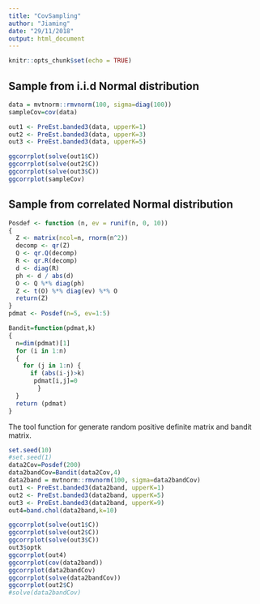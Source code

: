 ```yaml
---
title: "CovSampling"
author: "Jiaming"
date: "29/11/2018"
output: html_document
---
```


```r
knitr::opts_chunk$set(echo = TRUE)
```


## Sample from i.i.d Normal distribution
```r
data = mvtnorm::rmvnorm(100, sigma=diag(100))
sampleCov=cov(data)

out1 <- PreEst.banded3(data, upperK=1)
out2 <- PreEst.banded3(data, upperK=3)
out3 <- PreEst.banded3(data, upperK=5)

ggcorrplot(solve(out1$C))
ggcorrplot(solve(out2$C))
ggcorrplot(solve(out3$C))
ggcorrplot(sampleCov)
```


## Sample from correlated Normal distribution
```r
Posdef <- function (n, ev = runif(n, 0, 10))
{
  Z <- matrix(ncol=n, rnorm(n^2))
  decomp <- qr(Z)
  Q <- qr.Q(decomp)
  R <- qr.R(decomp)
  d <- diag(R)
  ph <- d / abs(d)
  O <- Q %*% diag(ph)
  Z <- t(O) %*% diag(ev) %*% O
  return(Z)
}
pdmat <- Posdef(n=5, ev=1:5)

Bandit=function(pdmat,k)
{
  n=dim(pdmat)[1]
  for (i in 1:n)
  {
    for (j in 1:n) {
      if (abs(i-j)>k)
       pdmat[i,j]=0
        }
  }
  return (pdmat)
}
```
The tool function for generate random positive definite matrix and bandit matrix.

```r
set.seed(10)
#set.seed(1)
data2Cov=Posdef(200)
data2bandCov=Bandit(data2Cov,4)
data2band = mvtnorm::rmvnorm(100, sigma=data2bandCov)
out1 <- PreEst.banded3(data2band, upperK=1)
out2 <- PreEst.banded3(data2band, upperK=5)
out3 <- PreEst.banded3(data2band, upperK=9)
out4=band.chol(data2band,k=10)

ggcorrplot(solve(out1$C))
ggcorrplot(solve(out2$C))
ggcorrplot(solve(out3$C))
out3$optk
ggcorrplot(out4)
ggcorrplot(cov(data2band))
ggcorrplot(data2bandCov)
ggcorrplot(solve(data2bandCov))
ggcorrplot(out2$C)
#solve(data2bandCov)
```

